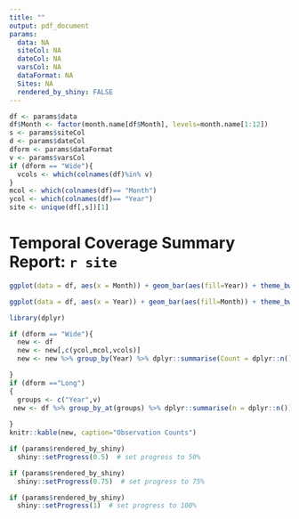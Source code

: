 ```yaml
---
title: ""
output: pdf_document
params:
  data: NA
  siteCol: NA
  dateCol: NA
  varsCol: NA
  dataFormat: NA
  Sites: NA
  rendered_by_shiny: FALSE
---
```

```r
df <- params$data
df$Month <- factor(month.name[df$Month], levels=month.name[1:12])
s <- params$siteCol
d <- params$dateCol
dform <- params$dataFormat
v <- params$varsCol
if (dform == "Wide"){
  vcols <- which(colnames(df)%in% v)
}
mcol <- which(colnames(df)== "Month")
ycol <- which(colnames(df)== "Year")
site <- unique(df[,s])[1]

```
# Temporal Coverage Summary Report: `r site `

```r
ggplot(data = df, aes(x = Month)) + geom_bar(aes(fill=Year)) + theme_bw() + xlab("Month") + ylab("Number of Observations") + ggtitle(paste("Observation Counts by Month"))
```

```r
ggplot(data = df, aes(x = Year)) + geom_bar(aes(fill=Month)) + theme_bw() + xlab("Month") + ylab("Number of Observations") + ggtitle(paste("Observation Counts by Year"))
```

```r
library(dplyr)

if (dform == "Wide"){
  new <- df
  new <- new[,c(ycol,mcol,vcols)]
  new <- new %>% group_by(Year) %>% dplyr::summarise(Count = dplyr::n())

}
if (dform =="Long")
{
  groups <- c("Year",v)
 new <- df %>% group_by_at(groups) %>% dplyr::summarise(n = dplyr::n())
 
}
knitr::kable(new, caption="Observation Counts")
```


```r
if (params$rendered_by_shiny)
  shiny::setProgress(0.5)  # set progress to 50%
```



```r
if (params$rendered_by_shiny)
  shiny::setProgress(0.75)  # set progress to 75%
```




```r
if (params$rendered_by_shiny)
  shiny::setProgress(1)  # set progress to 100%
```